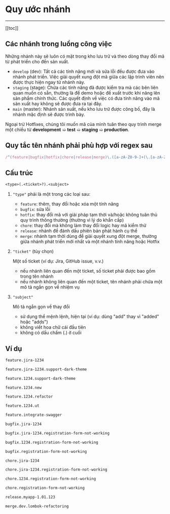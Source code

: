 # Quy ước nhánh

---

[[toc]]

## Các nhánh trong luồng công việc

Những nhánh này sẽ luôn có mặt trong kho lưu trữ và theo dòng thay đổi mã từ phát triển cho đến sản xuất.

- `develop` (dev): Tất cả các tính năng mới và sửa lỗi đều được đưa vào nhánh phát triển. Việc giải quyết xung đột mã giữa các lập trình viên nên được thực hiện ngay từ nhánh này.
- `staging` (stage): Chứa các tính năng đã được kiểm tra mà các bên liên quan muốn có sẵn, thường là để demo hoặc đề xuất trước khi nâng lên sản phẩm chính thức. Các quyết định về việc có đưa tính năng vào mã sản xuất hay không sẽ được đưa ra tại đây.
- `main` (master): Nhánh sản xuất, nếu kho lưu trữ được công bố, đây là nhánh mặc định sẽ được trình bày.

Ngoại trừ Hotfixes, chúng tôi muốn mã của mình tuân theo quy trình merge một chiều từ **development** ➯ **test** ➯ **staging** ➯ **production**.

## Quy tắc tên nhánh phải phù hợp với regex sau

```js
/^(feature|bugfix|hotfix|chore|release|merge)\.([a-zA-Z0-9-]+(\.[a-zA-Z0-9-]+)*)$/;
```

## Cấu trúc

```txt
<type>(.<ticket>?).<subject>
```

1. `"type"` phải là một trong các loại sau:

   - `feature`: thêm, thay đổi hoặc xóa một tính năng
   - `bugfix`: sửa lỗi
   - `hotfix`: thay đổi mã với giải pháp tạm thời và/hoặc không tuân thủ quy trình thông thường (thường vì lý do khẩn cấp)
   - `chore`: thay đổi mà không làm thay đổi logic hay mã kiểm thử
   - `release`: nhánh để đánh dấu phiên bản phát hành cụ thể
   - `merge`: nhánh tạm thời dùng để giải quyết xung đột merge, thường giữa nhánh phát triển mới nhất và một nhánh tính năng hoặc Hotfix

2. `"ticket"` (tùy chọn)

   Một số ticket (ví dụ: Jira, GitHub issue, v.v.)

   - nếu nhánh liên quan đến một ticket, số ticket phải được bao gồm trong tên nhánh
   - nếu nhánh không liên quan đến một ticket, tên nhánh phải chứa một mô tả ngắn gọn về nhiệm vụ

3. `"subject"`

   Mô tả ngắn gọn về thay đổi

   - sử dụng thể mệnh lệnh, hiện tại (ví dụ: dùng "add" thay vì "added" hoặc "adds")
   - không viết hoa chữ cái đầu tiên
   - không có dấu chấm (.) ở cuối

## Ví dụ

```bash
feature.jira-1234

feature.jira-1234.support-dark-theme

feature.1234.support-dark-theme

feature.1234.new

feature.1234.refactor

feature.1234.ut

feature.integrate-swagger
```

```bash
bugfix.jira-1234

bugfix.jira-1234.registration-form-not-working

bugfix.1234.registration-form-not-working

bugfix.registration-form-not-working
```

```bash
chore.jira-1234

chore.jira-1234.registration-form-not-working

chore.1234.registration-form-not-working

chore.registration-form-not-working
```

```bash
release.myapp-1.01.123
```

```bash
merge.dev.lombok-refactoring
```
